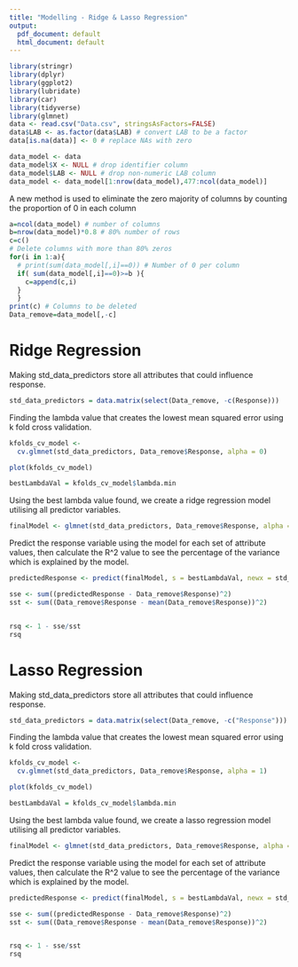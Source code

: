 ```yaml
---
title: "Modelling - Ridge & Lasso Regression"
output:
  pdf_document: default
  html_document: default
---
```



```r
library(stringr)
library(dplyr)
library(ggplot2)
library(lubridate)
library(car)
library(tidyverse)
library(glmnet)
data <- read.csv("Data.csv", stringsAsFactors=FALSE)
data$LAB <- as.factor(data$LAB) # convert LAB to be a factor
data[is.na(data)] <- 0 # replace NAs with zero
```

```r
data_model <- data
data_model$X <- NULL # drop identifier column
data_model$LAB <- NULL # drop non-numeric LAB column
data_model <- data_model[1:nrow(data_model),477:ncol(data_model)]
```

A new method is used to eliminate the zero majority of columns by counting the proportion of 0 in each column
```r
a=ncol(data_model) # number of columns
b=nrow(data_model)*0.8 # 80% number of rows
c=c()
# Delete columns with more than 80% zeros
for(i in 1:a){
  # print(sum(data_model[,i]==0)) # Number of 0 per column
  if( sum(data_model[,i]==0)>=b ){
    c=append(c,i)
  }
  }
print(c) # Columns to be deleted
Data_remove=data_model[,-c]
```


# Ridge Regression

Making std_data_predictors store all attributes that could influence response.

```r
std_data_predictors = data.matrix(select(Data_remove, -c(Response)))
```

Finding the lambda value that creates the lowest mean squared error using k fold cross validation.

```r
kfolds_cv_model <- 
  cv.glmnet(std_data_predictors, Data_remove$Response, alpha = 0)

plot(kfolds_cv_model)

bestLambdaVal = kfolds_cv_model$lambda.min
```

Using the best lambda value found, we create a ridge regression model utilising all predictor variables.

```r
finalModel <- glmnet(std_data_predictors, Data_remove$Response, alpha = 0, lambda = bestLambdaVal)
```

Predict the response variable using the model for each set of attribute values, then calculate the R^2 value to see the percentage of the variance which is explained by the model.

```r
predictedResponse <- predict(finalModel, s = bestLambdaVal, newx = std_data_predictors)

sse <- sum((predictedResponse - Data_remove$Response)^2)
sst <- sum((Data_remove$Response - mean(Data_remove$Response))^2)


rsq <- 1 - sse/sst
rsq
```



# Lasso Regression

Making std_data_predictors store all attributes that could influence response.

```r
std_data_predictors = data.matrix(select(Data_remove, -c("Response")))
```

Finding the lambda value that creates the lowest mean squared error using k fold cross validation.

```r
kfolds_cv_model <- 
  cv.glmnet(std_data_predictors, Data_remove$Response, alpha = 1)

plot(kfolds_cv_model)

bestLambdaVal = kfolds_cv_model$lambda.min
```

Using the best lambda value found, we create a lasso regression model utilising all predictor variables.

```r
finalModel <- glmnet(std_data_predictors, Data_remove$Response, alpha = 1, lambda = bestLambdaVal)
```

Predict the response variable using the model for each set of attribute values, then calculate the R^2 value to see the percentage of the variance which is explained by the model.

```r
predictedResponse <- predict(finalModel, s = bestLambdaVal, newx = std_data_predictors)

sse <- sum((predictedResponse - Data_remove$Response)^2)
sst <- sum((Data_remove$Response - mean(Data_remove$Response))^2)


rsq <- 1 - sse/sst
rsq
```















